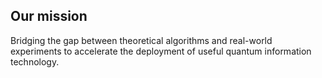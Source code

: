 ## Our mission

Bridging the gap between theoretical algorithms and real-world experiments
to accelerate the deployment of useful quantum information technology.

